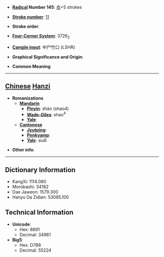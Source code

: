 * '''[[Wiktionary:Chinese radical index| Radical]] Number 145''': [[Wiktionary:Chinese radical index 衣|衣]]+5 strokes

* '''[[Wiktionary:Chinese total strokes index|Stroke number]]''': [[Wiktionary:Chinese total strokes index 11|11]]

* '''Stroke order''': 

* '''[[Wiktionary:Chinese four corner index|Four-Corner System]]''': 3726<sub>2</sub>

* '''[[Wiktionary:Chinese Cangjie index|Cangjie input]]''': 中尸竹口 (LSHR)

* '''Graphical Significance and Origin''': 

* '''Common Meaning'''

----

== [[Chinese]] [[Hanzi]] ==

* '''Romanizations'''
** '''[[Mandarin]]'''
*** '''[[Pinyin]]''': shào (shao4)
*** '''[[Wade-Giles]]''': shao<sup>4</sup>
*** '''[[Yale]]''': 
** '''[[Cantonese]]'''
*** '''[[Jyutping]]''':
*** '''[[Penkyamp]]''': 
*** '''[[Yale]]''': siu6

* '''Other info''': 

----

== Dictionary Information ==

* KangXi: 1114.080
* Morobashi: 34182
* Dae Jaweon: 1579.300
* Hanyu Da Zidian: 53085.100

== Technical Information ==

* '''Unicode''':
** Hex: 8891
** Decimal: 34961
* '''Big5''':
** Hex: D7B8
** Decimal: 55224